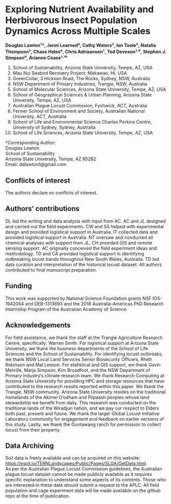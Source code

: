 # Exploring Nutrient Availability and Herbivorous Insect Population Dynamics Across Multiple Scales

**Douglas Lawton¹†, Jenni Learned², Cathy Waters³, Ian Toole⁴, Natalia Thompson⁵, Chase Hales⁶, Chris Adriaansen⁷, Ted Deveson⁷<sup>,</sup>⁸, Stephen J. Simpson⁹, Arianne Cease¹<sup>,</sup>¹⁰**

1. School of Sustainability, Arizona State University, Tempe, AZ, USA  
2. Mau Nui Seabird Recovery Project, Makawao, HI, USA  
3. GreenCollar, 3 Hickson Road, The Rocks, Sydney, NSW, Australia  
4. NSW Department of Primary Industries, Trangie, NSW, Australia  
5. School of Molecular Sciences, Arizona State University, Tempe, AZ, USA  
6. School of Geographical Sciences & Urban Planning, Arizona State University, Tempe, AZ, USA  
7. Australian Plague Locust Commission, Fyshwick, ACT, Australia  
8. Fenner School of Environment and Society, Australian National University, ACT, Australia  
9. School of Life and Environmental Science Charles Perkins Centre, University of Sydney, Sydney, Australia  
10. School of Life Sciences, Arizona State University, Tempe, AZ, USA  

†Corresponding Author:  
Douglas Lawton  
School of Sustainability  
Arizona State University, Tempe, AZ 85282  
Email: ddlawton1@gmail.com  

## Conflicts of interest  
The authors declare no conflicts of interest.

## Authors’ contributions  
DL led the writing and data analysis with input from AC. AC and JL designed and carried out the field experiments. CW and SS helped with experimental design and provided logistical support in Australia. IT collected data and provided logistical support in Australia. NT oversaw and conducted all chemical analyses with support from JL. CH provided GIS and remote sensing support. AC originally conceived the field experiment ideas and methodology. TD and CA provided logistical support in identifying outbreaking locust bands throughout New South Wales, Australia. TD led data curation and interpretation of the historical locust dataset. All authors contributed to final manuscript preparation.

## Funding  
This work was supported by National Science Foundation grants NSF IOS-1942054 and DEB-1313693 and the 2018 Australia-Americas PhD Research Internship Program of the Australian Academy of Science.

## Acknowledgements  
For field assistance, we thank the staff at the Trangie Agriculture Research Centre, specifically: Warren Smith. For logistical support at Arizona State University, we thank the business departments of the School of Life Sciences and the School of Sustainability. For identifying locust outbreaks, we thank NSW Local Land Services Senior Biosecurity Officers, Rhett Robinson and Mal Leeson. For statistical and GIS support, we thank Gavin Melville, Marja Simpson, Kim Broadfoot, and the NSW Department of Primary Industry’s climate research team. We thank Research Computing at Arizona State University for providing HPC and storage resources that have contributed to the research results reported within this paper. We thank the Trangie, NSW community. Arizona State University resides on the traditional homelands of the Akimel O’odham and Piipaash peoples whose land stewardship we benefit from daily. This research was conducted on the traditional lands of the Wiradjuri nation, and we pay our respect to Elders both past, present and future. We thank the larger Global Locust Initiative Laboratory community for engagement and feedback on earlier versions of this study. Lastly, we thank the Guntawang ranch for permission to collect locust from their property.

## Data Archiving 
Soil data is freely available and can be acquired on this website:  
[https://esoil.io/TERNLandscapes/Public/Pages/SLGA/GetData.html](https://esoil.io/TERNLandscapes/Public/Pages/SLGA/GetData.html).  
As per the Australian Plague Locust Commission guidelines, the Australian plague locust dataset cannot be made publicly available as it requires specific explanation to understand some aspects of its contents. Those who are interested in these data should submit a request to the APLC. All field population and cage experiment data will be made available on the github repo at the time of publication.

